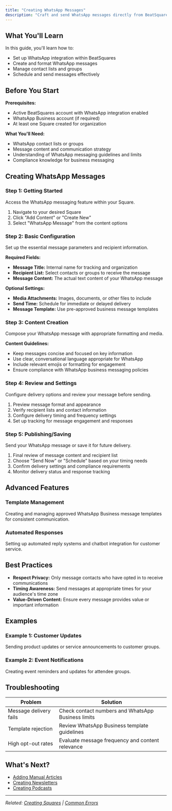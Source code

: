 ```yaml
---
title: "Creating WhatsApp Messages"
description: "Craft and send WhatsApp messages directly from BeatSquares for efficient communication and content distribution"
---
```




## What You'll Learn

In this guide, you'll learn how to:
- Set up WhatsApp integration within BeatSquares
- Create and format WhatsApp messages
- Manage contact lists and groups
- Schedule and send messages effectively

## Before You Start

**Prerequisites:**
- Active BeatSquares account with WhatsApp integration enabled
- WhatsApp Business account (if required)
- At least one Square created for organization

**What You'll Need:**
- WhatsApp contact lists or groups
- Message content and communication strategy
- Understanding of WhatsApp messaging guidelines and limits
- Compliance knowledge for business messaging

## Creating WhatsApp Messages

### Step 1: Getting Started

Access the WhatsApp messaging feature within your Square.

1. Navigate to your desired Square
2. Click "Add Content" or "Create New"
3. Select "WhatsApp Message" from the content options

### Step 2: Basic Configuration

Set up the essential message parameters and recipient information.

**Required Fields:**
- **Message Title:** Internal name for tracking and organization
- **Recipient List:** Select contacts or groups to receive the message
- **Message Content:** The actual text content of your WhatsApp message

**Optional Settings:**
- **Media Attachments:** Images, documents, or other files to include
- **Send Time:** Schedule for immediate or delayed delivery
- **Message Template:** Use pre-approved business message templates

### Step 3: Content Creation

Compose your WhatsApp message with appropriate formatting and media.

**Content Guidelines:**
- Keep messages concise and focused on key information
- Use clear, conversational language appropriate for WhatsApp
- Include relevant emojis or formatting for engagement
- Ensure compliance with WhatsApp business messaging policies

### Step 4: Review and Settings

Configure delivery options and review your message before sending.

1. Preview message format and appearance
2. Verify recipient lists and contact information
3. Configure delivery timing and frequency settings
4. Set up tracking for message engagement and responses

### Step 5: Publishing/Saving

Send your WhatsApp message or save it for future delivery.

1. Final review of message content and recipient list
2. Choose "Send Now" or "Schedule" based on your timing needs
3. Confirm delivery settings and compliance requirements
4. Monitor delivery status and response tracking

## Advanced Features

### Template Management
Creating and managing approved WhatsApp Business message templates for consistent communication.

### Automated Responses
Setting up automated reply systems and chatbot integration for customer service.

## Best Practices

- **Respect Privacy:** Only message contacts who have opted in to receive communications
- **Timing Awareness:** Send messages at appropriate times for your audience's time zone
- **Value-Driven Content:** Ensure every message provides value or important information

## Examples

### Example 1: Customer Updates
Sending product updates or service announcements to customer groups.

### Example 2: Event Notifications
Creating event reminders and updates for attendee groups.

## Troubleshooting

| Problem | Solution |
|---------|----------|
| Message delivery fails | Check contact numbers and WhatsApp Business limits |
| Template rejection | Review WhatsApp Business template guidelines |
| High opt-out rates | Evaluate message frequency and content relevance |

## What's Next?

- [Adding Manual Articles](/core-features/adding-manual-articles)
- [Creating Newsletters](/core-features/creating-newsletters)
- [Creating Podcasts](/core-features/creating-podcasts)

---
*Related: [Creating Squares](/core-features/creating-squares) | [Common Errors](/troubleshooting/common-errors)*
